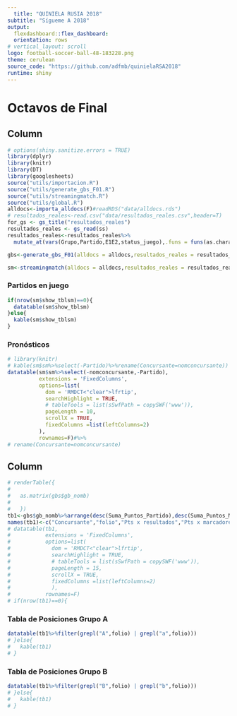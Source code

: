 ```yaml
---
  title: "QUINIELA RUSIA 2018"
subtitle: "Sígueme A 2018"
output: 
  flexdashboard::flex_dashboard:
  orientation: rows
# vertical_layout: scroll
logo: football-soccer-ball-48-183228.png
theme: cerulean
source_code: "https://github.com/adfmb/quinielaRSA2018"
runtime: shiny
---
```

  
Octavos de Final {data-orientation=columns data-navmenu="Resultados del día"}
=======================================================================
  
  Column  {data-width=800}
-------------------------------------
  
```r
# options(shiny.sanitize.errors = TRUE)
library(dplyr)
library(knitr)
library(DT)
library(googlesheets)
source("utils/importacion.R")
source("utils/generate_gbs_F01.R")
source("utils/streamingmatch.R")
source("utils/global.R")
alldocs<-importa_alldocs(F)#readRDS("data/alldocs.rds")
# resultados_reales<-read.csv("data/resultados_reales.csv",header=T)
for_gs <- gs_title("resultados_reales")
resultados_reales <- gs_read(ss)
resultados_reales<-resultados_reales%>%
  mutate_at(vars(Grupo,Partido,E1E2,status_juego),.funs = funs(as.character))
```

```r
gbs<-generate_gbs_F01(alldocs = alldocs,resultados_reales = resultados_reales)
```

```r
sm<-streamingmatch(alldocs = alldocs,resultados_reales = resultados_reales)
```


### Partidos en juego {data-height=400}
```r
if(nrow(sm$show_tblsm)==0){
  datatable(sm$show_tblsm)
}else{
  kable(sm$show_tblsm)
}
```

### Pronósticos {data-height=800}
```r
# library(knitr)
# kable(sm$sm%>%select(-Partido)%>%rename(Concursante=nomconcursante))
datatable(sm$sm%>%select(-nomconcursante,-Partido),
          extensions = 'FixedColumns',
          options=list(
            dom = 'RMDCT<"clear">lfrtip',
            searchHighlight = TRUE,
            # tableTools = list(sSwfPath = copySWF('www')),
            pageLength = 10,
            scrollX = TRUE,
            fixedColumns =list(leftColumns=2)
          ),
          rownames=F)#%>%
# rename(Concursante=nomconcursante)
```

Column {data-width=400}
-------------------------------------
  
  ```r
# renderTable({
#   
#   as.matrix(gbs$gb_nomb)
#   
#   })
tb1<-gbs$gb_nomb%>%arrange(desc(Suma_Puntos_Partido),desc(Suma_Puntos_Marcador),desc(Suma_Puntos_Resultado))%>%ungroup()
names(tb1)<-c("Concursante","folio","Pts x resultados","Pts x marcadores","Pts Totales")
# datatable(tb1,
#           extensions = 'FixedColumns',
#           options=list(
#             dom = 'RMDCT<"clear">lfrtip',
#             searchHighlight = TRUE,
#             # tableTools = list(sSwfPath = copySWF('www')),
#             pageLength = 15,
#             scrollX = TRUE,
#             fixedColumns =list(leftColumns=2)
#             ),
#           rownames=F)
# if(nrow(tb1)==0){
```

### Tabla de Posiciones Grupo A
```r
datatable(tb1%>%filter(grepl("A",folio) | grepl("a",folio)))
# }else{
#   kable(tb1)
# }
```

### Tabla de Posiciones Grupo B
```r
datatable(tb1%>%filter(grepl("B",folio) | grepl("b",folio)))
# }else{
#   kable(tb1)
# }
```
